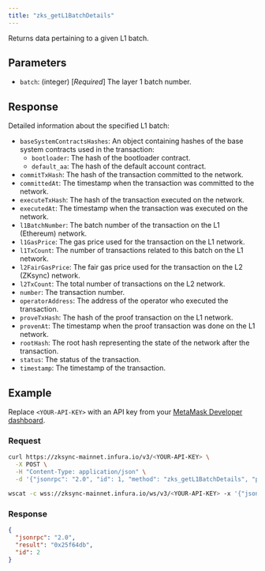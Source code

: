 ```yaml
---
title: "zks_getL1BatchDetails"
---
```



Returns data pertaining to a given L1 batch.

## Parameters

- `batch`: (integer) [_Required_] The layer 1 batch number.

## Response

Detailed information about the specified L1 batch:

- `baseSystemContractsHashes`: An object containing hashes of the base system contracts used in the transaction:
    - `bootloader`: The hash of the bootloader contract.
    - `default_aa`: The hash of the default account contract.
- `commitTxHash`: The hash of the transaction committed to the network.
- `committedAt`: The timestamp when the transaction was committed to the network.
- `executeTxHash`: The hash of the transaction executed on the network.
- `executedAt`: The timestamp when the transaction was executed on the network.
- `l1BatchNumber`: The batch number of the transaction on the L1 (Ethereum) network.
- `l1GasPrice`: The gas price used for the transaction on the L1 network.
- `l1TxCount`: The number of transactions related to this batch on the L1 network.
- `l2FairGasPrice`: The fair gas price used for the transaction on the L2 (ZKsync) network.
- `l2TxCount`: The total number of transactions on the L2 network.
- `number`: The transaction number.
- `operatorAddress`: The address of the operator who executed the transaction.
- `proveTxHash`: The hash of the proof transaction on the L1 network.
- `provenAt`: The timestamp when the proof transaction was done on the L1 network.
- `rootHash`: The root hash representing the state of the network after the transaction.
- `status`: The status of the transaction.
- `timestamp`: The timestamp of the transaction.

## Example

Replace `<YOUR-API-KEY>` with an API key from your [MetaMask Developer dashboard](https://infura.io/dashboard).

### Request

<Tabs>
  <TabItem value="curl">

  ```bash
  curl https://zksync-mainnet.infura.io/v3/<YOUR-API-KEY> \
    -X POST \
    -H "Content-Type: application/json" \
    -d '{"jsonrpc": "2.0", "id": 1, "method": "zks_getL1BatchDetails", "params": [12345]}'
  ```

  </TabItem>
  <TabItem value="WSS">

```bash
wscat -c wss://zksync-mainnet.infura.io/ws/v3/<YOUR-API-KEY> -x '{"jsonrpc": "2.0", "id": 1, "method": "zks_getL1BatchDetails", "params": [12345]}'
```

  </TabItem>
</Tabs>

### Response

<Tabs>
  <TabItem value="JSON">

  ```json
  {
    "jsonrpc": "2.0",
    "result": "0x25f64db",
    "id": 2
  }
  ```

  </TabItem>
</Tabs>